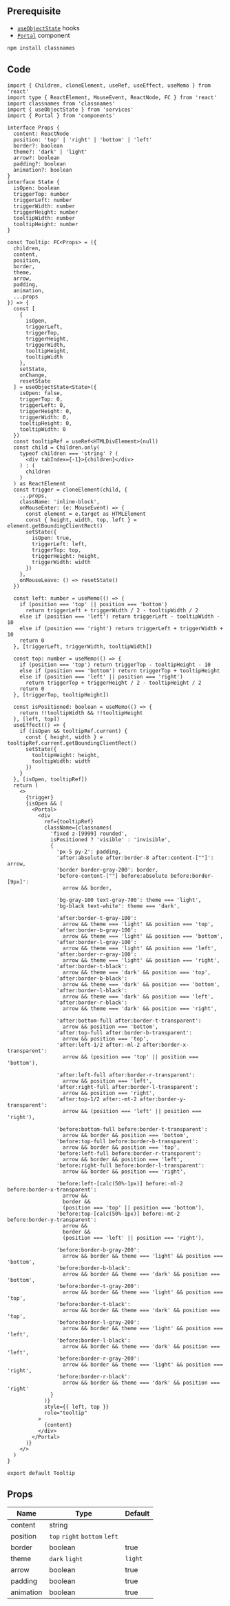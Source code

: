
## Prerequisite

- [`useObjectState`](/docs/hooks/useObjectState) hooks
- [`Portal`](/docs/components/Portal) component

```bash npm2yarn
npm install classnames
```

## Code

```tsx title="components/Tooltip/index.tsx"
import { Children, cloneElement, useRef, useEffect, useMemo } from 'react'
import type { ReactElement, MouseEvent, ReactNode, FC } from 'react'
import classnames from 'classnames'
import { useObjectState } from 'services'
import { Portal } from 'components'

interface Props {
  content: ReactNode
  position: 'top' | 'right' | 'bottom' | 'left'
  border?: boolean
  theme?: 'dark' | 'light'
  arrow?: boolean
  padding?: boolean
  animation?: boolean
}
interface State {
  isOpen: boolean
  triggerTop: number
  triggerLeft: number
  triggerWidth: number
  triggerHeight: number
  tooltipWidth: number
  tooltipHeight: number
}

const Tooltip: FC<Props> = ({
  children,
  content,
  position,
  border,
  theme,
  arrow,
  padding,
  animation,
  ...props
}) => {
  const [
    {
      isOpen,
      triggerLeft,
      triggerTop,
      triggerHeight,
      triggerWidth,
      tooltipHeight,
      tooltipWidth
    },
    setState,
    onChange,
    resetState
  ] = useObjectState<State>({
    isOpen: false,
    triggerTop: 0,
    triggerLeft: 0,
    triggerHeight: 0,
    triggerWidth: 0,
    tooltipHeight: 0,
    tooltipWidth: 0
  })
  const tooltipRef = useRef<HTMLDivElement>(null)
  const child = Children.only(
    typeof children === 'string' ? (
      <div tabIndex={-1}>{children}</div>
    ) : (
      children
    )
  ) as ReactElement
  const trigger = cloneElement(child, {
    ...props,
    className: 'inline-block',
    onMouseEnter: (e: MouseEvent) => {
      const element = e.target as HTMLElement
      const { height, width, top, left } = element.getBoundingClientRect()
      setState({
        isOpen: true,
        triggerLeft: left,
        triggerTop: top,
        triggerHeight: height,
        triggerWidth: width
      })
    },
    onMouseLeave: () => resetState()
  })

  const left: number = useMemo(() => {
    if (position === 'top' || position === 'bottom')
      return triggerLeft + triggerWidth / 2 - tooltipWidth / 2
    else if (position === 'left') return triggerLeft - tooltipWidth - 10
    else if (position === 'right') return triggerLeft + triggerWidth + 10
    return 0
  }, [triggerLeft, triggerWidth, tooltipWidth])

  const top: number = useMemo(() => {
    if (position === 'top') return triggerTop - tooltipHeight - 10
    else if (position === 'bottom') return triggerTop + tooltipHeight
    else if (position === 'left' || position === 'right')
      return triggerTop + triggerHeight / 2 - tooltipHeight / 2
    return 0
  }, [triggerTop, tooltipHeight])

  const isPositioned: boolean = useMemo(() => {
    return !!tooltipWidth && !!tooltipHeight
  }, [left, top])
  useEffect(() => {
    if (isOpen && tooltipRef.current) {
      const { height, width } = tooltipRef.current.getBoundingClientRect()
      setState({
        tooltipHeight: height,
        tooltipWidth: width
      })
    }
  }, [isOpen, tooltipRef])
  return (
    <>
      {trigger}
      {isOpen && (
        <Portal>
          <div
            ref={tooltipRef}
            className={classnames(
              'fixed z-[9999] rounded',
              isPositioned ? 'visible' : 'invisible',
              {
                'px-5 py-2': padding,
                'after:absolute after:border-8 after:content-[""]': arrow,
                'border border-gray-200': border,
                'before-content-[""] before:absolute before:border-[9px]':
                  arrow && border,

                'bg-gray-100 text-gray-700': theme === 'light',
                'bg-black text-white': theme === 'dark',

                'after:border-t-gray-100':
                  arrow && theme === 'light' && position === 'top',
                'after:border-b-gray-100':
                  arrow && theme === 'light' && position === 'bottom',
                'after:border-l-gray-100':
                  arrow && theme === 'light' && position === 'left',
                'after:border-r-gray-100':
                  arrow && theme === 'light' && position === 'right',
                'after:border-t-black':
                  arrow && theme === 'dark' && position === 'top',
                'after:border-b-black':
                  arrow && theme === 'dark' && position === 'bottom',
                'after:border-l-black':
                  arrow && theme === 'dark' && position === 'left',
                'after:border-r-black':
                  arrow && theme === 'dark' && position === 'right',

                'after:bottom-full after:border-t-transparent':
                  arrow && position === 'bottom',
                'after:top-full after:border-b-transparent':
                  arrow && position === 'top',
                'after:left-1/2 after:-ml-2 after:border-x-transparent':
                  arrow && (position === 'top' || position === 'bottom'),

                'after:left-full after:border-r-transparent':
                  arrow && position === 'left',
                'after:right-full after:border-l-transparent':
                  arrow && position === 'right',
                'after:top-1/2 after:-mt-2 after:border-y-transparent':
                  arrow && (position === 'left' || position === 'right'),

                'before:bottom-full before:border-t-transparent':
                  arrow && border && position === 'bottom',
                'before:top-full before:border-b-transparent':
                  arrow && border && position === 'top',
                'before:left-full before:border-r-transparent':
                  arrow && border && position === 'left',
                'before:right-full before:border-l-transparent':
                  arrow && border && position === 'right',

                'before:left-[calc(50%-1px)] before:-ml-2 before:border-x-transparent':
                  arrow &&
                  border &&
                  (position === 'top' || position === 'bottom'),
                'before:top-[calc(50%-1px)] before:-mt-2 before:border-y-transparent':
                  arrow &&
                  border &&
                  (position === 'left' || position === 'right'),

                'before:border-b-gray-200':
                  arrow && border && theme === 'light' && position === 'bottom',
                'before:border-b-black':
                  arrow && border && theme === 'dark' && position === 'bottom',
                'before:border-t-gray-200':
                  arrow && border && theme === 'light' && position === 'top',
                'before:border-t-black':
                  arrow && border && theme === 'dark' && position === 'top',
                'before:border-l-gray-200':
                  arrow && border && theme === 'light' && position === 'left',
                'before:border-l-black':
                  arrow && border && theme === 'dark' && position === 'left',
                'before:border-r-gray-200':
                  arrow && border && theme === 'light' && position === 'right',
                'before:border-r-black':
                  arrow && border && theme === 'dark' && position === 'right'
              }
            )}
            style={{ left, top }}
            role="tooltip"
          >
            {content}
          </div>
        </Portal>
      )}
    </>
  )
}

export default Tooltip
```

## Props

| Name                 | Type                          | Default |
| -------------------- | ----------------------------- | ------- |
| content<Required />  | string                        |         |
| position<Required /> | `top` `right` `bottom` `left` |         |
| border               | boolean                       | true    |
| theme                | `dark` `light`                | `light` |
| arrow                | boolean                       | true    |
| padding              | boolean                       | true    |
| animation            | boolean                       | true    |
